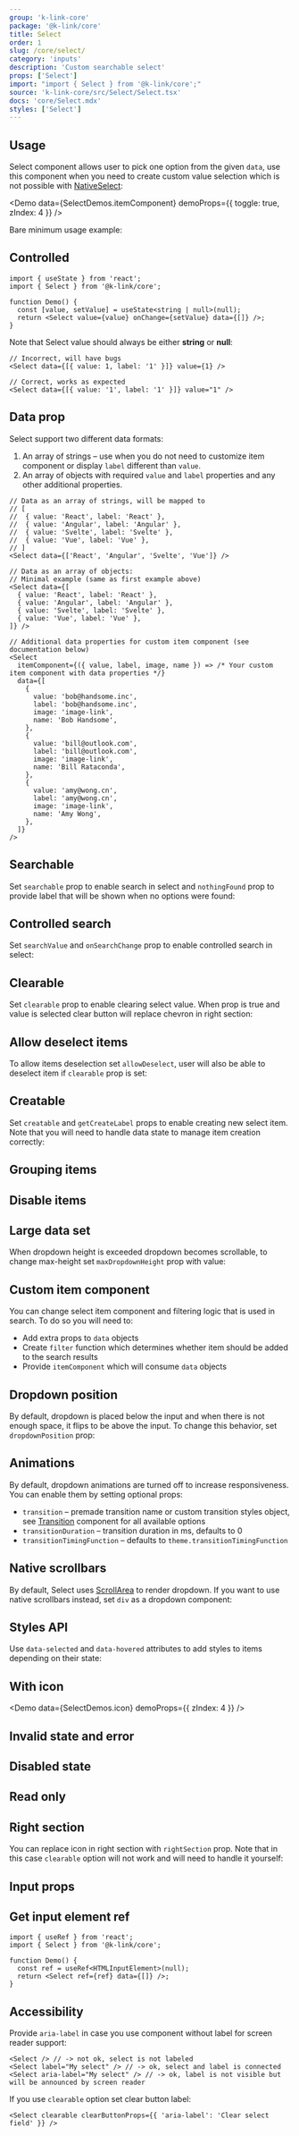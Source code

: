 ```yaml
---
group: 'k-link-core'
package: '@k-link/core'
title: Select
order: 1
slug: /core/select/
category: 'inputs'
description: 'Custom searchable select'
props: ['Select']
import: "import { Select } from '@k-link/core';"
source: 'k-link-core/src/Select/Select.tsx'
docs: 'core/Select.mdx'
styles: ['Select']
---
```



## Usage

Select component allows user to pick one option from the given `data`,
use this component when you need to create custom value selection which is not possible with [NativeSelect](/core/native-select/):

<Demo data={SelectDemos.itemComponent} demoProps={{ toggle: true, zIndex: 4 }} />

Bare minimum usage example:

<Demo data={SelectDemos.usage} />

## Controlled

```tsx
import { useState } from 'react';
import { Select } from '@k-link/core';

function Demo() {
  const [value, setValue] = useState<string | null>(null);
  return <Select value={value} onChange={setValue} data={[]} />;
}
```

Note that Select value should always be either **string** or **null**:

```tsx
// Incorrect, will have bugs
<Select data={[{ value: 1, label: '1' }]} value={1} />

// Correct, works as expected
<Select data={[{ value: '1', label: '1' }]} value="1" />
```

## Data prop

Select support two different data formats:

1. An array of strings – use when you do not need to customize item component or display `label` different than `value`.
2. An array of objects with required `value` and `label` properties and any other additional properties.

```tsx
// Data as an array of strings, will be mapped to
// [
//  { value: 'React', label: 'React' },
//  { value: 'Angular', label: 'Angular' },
//  { value: 'Svelte', label: 'Svelte' },
//  { value: 'Vue', label: 'Vue' },
// ]
<Select data={['React', 'Angular', 'Svelte', 'Vue']} />

// Data as an array of objects:
// Minimal example (same as first example above)
<Select data={[
  { value: 'React', label: 'React' },
  { value: 'Angular', label: 'Angular' },
  { value: 'Svelte', label: 'Svelte' },
  { value: 'Vue', label: 'Vue' },
]} />

// Additional data properties for custom item component (see documentation below)
<Select
  itemComponent={({ value, label, image, name }) => /* Your custom item component with data properties */}
  data={[
    {
      value: 'bob@handsome.inc',
      label: 'bob@handsome.inc',
      image: 'image-link',
      name: 'Bob Handsome',
    },
    {
      value: 'bill@outlook.com',
      label: 'bill@outlook.com',
      image: 'image-link',
      name: 'Bill Rataconda',
    },
    {
      value: 'amy@wong.cn',
      label: 'amy@wong.cn',
      image: 'image-link',
      name: 'Amy Wong',
    },
  ]}
/>
```

## Searchable

Set `searchable` prop to enable search in select and `nothingFound` prop to provide label that will be shown when no options were found:

<Demo data={SelectDemos.searchable} />

## Controlled search

Set `searchValue` and `onSearchChange` prop to enable controlled search in select:

<Demo data={SelectDemos.searchableControlled} />

## Clearable

Set `clearable` prop to enable clearing select value.
When prop is true and value is selected clear button will replace chevron in right section:

<Demo data={SelectDemos.clearable} />

## Allow deselect items

To allow items deselection set `allowDeselect`, user will also be able to deselect item if `clearable` prop is set:

<Demo data={SelectDemos.deselect} />

## Creatable

Set `creatable` and `getCreateLabel` props to enable creating new select item.
Note that you will need to handle data state to manage item creation correctly:

<Demo data={SelectDemos.creatable} />

## Grouping items

<Demo data={SelectDemos.group} />

## Disable items

<Demo data={SelectDemos.disabledItems} />

## Large data set

When dropdown height is exceeded dropdown becomes scrollable, to change max-height set `maxDropdownHeight` prop with value:

<Demo data={SelectDemos.large} />

## Custom item component

You can change select item component and filtering logic that is used in search.
To do so you will need to:

- Add extra props to `data` objects
- Create `filter` function which determines whether item should be added to the search results
- Provide `itemComponent` which will consume `data` objects

<Demo data={SelectDemos.itemComponent} />

## Dropdown position

By default, dropdown is placed below the input and when there is not enough space, it flips to be above the input.
To change this behavior, set `dropdownPosition` prop:

<Demo data={SelectDemos.flip} />

## Animations

By default, dropdown animations are turned off to increase responsiveness.
You can enable them by setting optional props:

- `transition` – premade transition name or custom transition styles object, see [Transition](/core/transition/) component for all available options
- `transitionDuration` – transition duration in ms, defaults to 0
- `transitionTimingFunction` – defaults to `theme.transitionTimingFunction`

<Demo data={SelectDemos.animations} />

## Native scrollbars

By default, Select uses [ScrollArea](/core/scroll-area/) to render dropdown.
If you want to use native scrollbars instead, set `div` as a dropdown component:

<Demo data={SelectDemos.scrollbars} />

## Styles API

Use `data-selected` and `data-hovered` attributes to add styles to items depending on their state:

<Demo data={SelectDemos.stylesApi} />

## With icon

<Demo data={SelectDemos.icon} demoProps={{ zIndex: 4 }} />

## Invalid state and error

<Demo data={SelectDemos.validation} />

## Disabled state

<Demo data={SelectDemos.disabled} />

## Read only

<Demo data={SelectDemos.readOnly} />

## Right section

You can replace icon in right section with `rightSection` prop.
Note that in this case `clearable` option will not work and will need to handle it yourself:

<Demo data={SelectDemos.rightSection} />

## Input props

<Demo data={SelectDemos.configurator} />

## Get input element ref

```tsx
import { useRef } from 'react';
import { Select } from '@k-link/core';

function Demo() {
  const ref = useRef<HTMLInputElement>(null);
  return <Select ref={ref} data={[]} />;
}
```

## Accessibility

Provide `aria-label` in case you use component without label for screen reader support:

```tsx
<Select /> // -> not ok, select is not labeled
<Select label="My select" /> // -> ok, select and label is connected
<Select aria-label="My select" /> // -> ok, label is not visible but will be announced by screen reader
```

If you use `clearable` option set clear button label:

```tsx
<Select clearable clearButtonProps={{ 'aria-label': 'Clear select field' }} />
```
